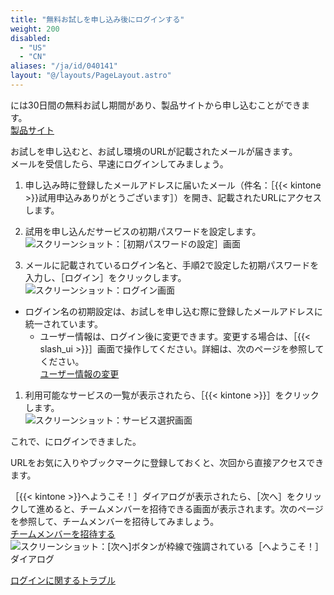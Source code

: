 ```yaml
---
title: "無料お試しを申し込み後にログインする"
weight: 200
disabled:
  - "US"
  - "CN"
aliases: "/ja/id/040141"
layout: "@/layouts/PageLayout.astro"
---
```



<Kintone />には30日間の無料お試し期間があり、<Kintone />製品サイトから申し込むことができます。  
[<Kintone />製品サイト](https://kintone.cybozu.co.jp/)

お試しを申し込むと、お試し環境のURLが記載されたメールが届きます。  
メールを受信したら、早速<Kintone />にログインしてみましょう。

1. 申し込み時に登録したメールアドレスに届いたメール（件名：［{{< kintone >}}試用申込みありがとうございます］）を開き、記載されたURLにアクセスします。

1. 試用を申し込んだサービスの初期パスワードを設定します。  
   <Img src="/k/img-ja/login_started_02.png" alt="スクリーンショット：［初期パスワードの設定］画面" />

1. メールに記載されているログイン名と、手順2で設定した初期パスワードを入力し、［ログイン］をクリックします。  
   <Img src="/k/img-ja/to_be_invited_03.png" alt="スクリーンショット：ログイン画面" />
   <Hint>
  * ログイン名の初期設定は、お試しを申し込む際に登録したメールアドレスに統一されています。
     * ユーザー情報は、ログイン後に変更できます。変更する場合は、［{{< slash_ui >}}］画面で操作してください。詳細は、次のページを参照してください。  
       [ユーザー情報の変更](/general/ja/id/020232.html)
</Hint>

1. 利用可能なサービスの一覧が表示されたら、［{{< kintone >}}］をクリックします。  
   <Img src="/k/img-ja/login_started_img01.png" alt="スクリーンショット：サービス選択画面" />

これで、<Kintone />にログインできました。

<Hint>URLをお気に入りやブックマークに登録しておくと、次回から直接アクセスできます。</Hint>

［{{< kintone >}}へようこそ！］ダイアログが表示されたら、［次へ］をクリックして進めると、チームメンバーを招待できる画面が表示されます。次のページを参照して、チームメンバーを招待してみましょう。  
[チームメンバーを招待する](/k/ja/id/040139.html)  
![スクリーンショット：[次へ]ボタンが枠線で強調されている［<Kintone />へようこそ！］ダイアログ](/k/img-ja/to_be_invited_05.png)

<Reference>[ログインに関するトラブル](/general/ja/id/020262.html)</Reference>
